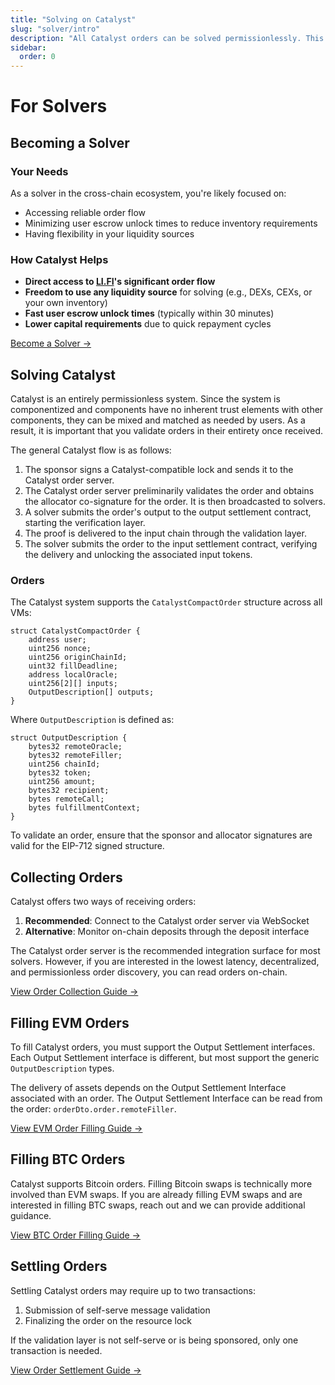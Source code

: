 ```yaml
---
title: "Solving on Catalyst"
slug: "solver/intro"
description: "All Catalyst orders can be solved permissionlessly. This page introduces you to solving for Catalyst."
sidebar:
  order: 0
---
```


# For Solvers

## Becoming a Solver

### Your Needs

As a solver in the cross-chain ecosystem, you're likely focused on:

- Accessing reliable order flow
- Minimizing user escrow unlock times to reduce inventory requirements
- Having flexibility in your liquidity sources

### How Catalyst Helps

- **Direct access to [LI.FI](http://li.fi/)'s significant order flow**
- **Freedom to use any liquidity source** for solving (e.g., DEXs, CEXs, or your own inventory)
- **Fast user escrow unlock times** (typically within 30 minutes)
- **Lower capital requirements** due to quick repayment cycles

[Become a Solver →](/solver/start-solving)

## Solving Catalyst

Catalyst is an entirely permissionless system. Since the system is componentized and components have no inherent trust elements with other components, they can be mixed and matched as needed by users. As a result, it is important that you validate orders in their entirety once received.

The general Catalyst flow is as follows:

1. The sponsor signs a Catalyst-compatible lock and sends it to the Catalyst order server.
2. The Catalyst order server preliminarily validates the order and obtains the allocator co-signature for the order. It is then broadcasted to solvers.
3. A solver submits the order's output to the output settlement contract, starting the verification layer.
4. The proof is delivered to the input chain through the validation layer.
5. The solver submits the order to the input settlement contract, verifying the delivery and unlocking the associated input tokens.

### Orders

The Catalyst system supports the `CatalystCompactOrder` structure across all VMs:

```solidity
struct CatalystCompactOrder {
    address user;
    uint256 nonce;
    uint256 originChainId;
    uint32 fillDeadline;
    address localOracle;
    uint256[2][] inputs;
    OutputDescription[] outputs;
}
```

Where `OutputDescription` is defined as:

```solidity
struct OutputDescription {
    bytes32 remoteOracle;
    bytes32 remoteFiller;
    uint256 chainId;
    bytes32 token;
    uint256 amount;
    bytes32 recipient;
    bytes remoteCall;
    bytes fulfillmentContext;
}
```

To validate an order, ensure that the sponsor and allocator signatures are valid for the EIP-712 signed structure.

## Collecting Orders

Catalyst offers two ways of receiving orders:

1. **Recommended**: Connect to the Catalyst order server via WebSocket
2. **Alternative**: Monitor on-chain deposits through the deposit interface

The Catalyst order server is the recommended integration surface for most solvers. However, if you are interested in the lowest latency, decentralized, and permissionless order discovery, you can read orders on-chain.

[View Order Collection Guide →](/solver/orderflow)

## Filling EVM Orders

To fill Catalyst orders, you must support the Output Settlement interfaces. Each Output Settlement interface is different, but most support the generic `OutputDescription` types.

The delivery of assets depends on the Output Settlement Interface associated with an order. The Output Settlement Interface can be read from the order: `orderDto.order.remoteFiller`.

[View EVM Order Filling Guide →](/solver/evm)

## Filling BTC Orders

Catalyst supports Bitcoin orders. Filling Bitcoin swaps is technically more involved than EVM swaps. If you are already filling EVM swaps and are interested in filling BTC swaps, reach out and we can provide additional guidance.

[View BTC Order Filling Guide →](/solver/btc)

## Settling Orders

Settling Catalyst orders may require up to two transactions:
1. Submission of self-serve message validation
2. Finalizing the order on the resource lock

If the validation layer is not self-serve or is being sponsored, only one transaction is needed.

[View Order Settlement Guide →](/solver/settlement)
